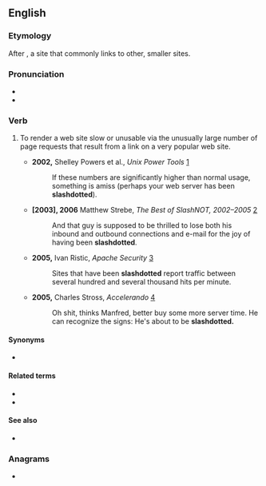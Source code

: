 ==English==

===Etymology===
After ''{{w|Slashdot}}'', a site that commonly links to other, smaller sites.

===Pronunciation===
* {{a|US}}
* {{audio|en|en-uk-slashdot.ogg|Audio (UK)}}

===Verb===
{{en-verb|++}}

# {{lb|en|computing|Internet|dated}} To render a web site slow or unusable via the unusually large number of page requests that result from a link on a very popular web site.
#* '''2002,''' Shelley Powers et al., ''Unix Power Tools'' [http://books.google.com/books?vid=ISBN0596003307&id=t295L6vYuUkC&pg=PA501&lpg=PA501&dq=slashdotted&sig=rF5IZDXp33wnnsgkRIC5niMtqHM]
#*: If these numbers are significantly higher than normal usage, something is amiss (perhaps your web server has been '''slashdotted''').
#* '''[2003], 2006''' Matthew Strebe, ''The Best of SlashNOT, 2002&ndash;2005'' [http://books.google.com/books?vid=ISBN0595383157&id=skVK4smqz8UC&pg=PA99&lpg=PA99&dq=slashdotted&sig=z6LagXUGvJ09gG77HdLoLSEnFAk]
#*: And that guy is supposed to be thrilled to lose both his inbound and outbound connections and e-mail for the joy of having been '''slashdotted'''.
#* '''2005,''' Ivan Ristic, ''Apache Security'' [http://books.google.com/books?vid=ISBN0596007248&id=5yiULnTkN6oC&pg=PA115&lpg=PA115&dq=slashdotted&sig=_zJmLeVMfDyEAAt8FhAl6NZcrVA]
#*: Sites that have been '''slashdotted''' report traffic between several hundred and several thousand hits per minute.
#* '''2005,''' Charles Stross, ''Accelerando'' [https://web.archive.org/web/20080519054317/http://www.accelerando.org/_static/accelerando.html]
#*: Oh shit, thinks Manfred, better buy some more server time. He can recognize the signs: He's about to be '''slashdotted.'''

====Synonyms====
*{{l|en|fark}}

====Related terms====
*{{l|en|Slashdot effect}}
*{{l|en|slashdotting}}

====See also====
* {{l|en|DDOS}}

===Anagrams===
* {{anagrams|en|a=adhlosst|sh*tloads}}